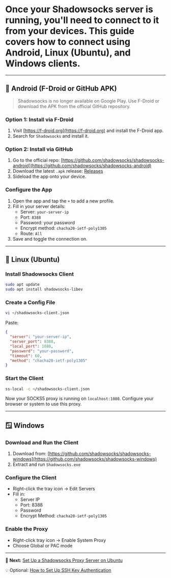 # Once your Shadowsocks server is running, you'll need to connect to it from your devices. This guide covers how to connect using Android, Linux (Ubuntu), and Windows clients.

---

## 🤖 Android (F-Droid or GitHub APK)

> Shadowsocks is no longer available on Google Play. Use F-Droid or download the APK from the official GitHub repository.

### Option 1: Install via F-Droid

1. Visit [https://f-droid.org](https://f-droid.org) and install the F-Droid app.
2. Search for `Shadowsocks` and install it.

### Option 2: Install via GitHub

1. Go to the official repo: [https://github.com/shadowsocks/shadowsocks-android](https://github.com/shadowsocks/shadowsocks-android)
2. Download the latest `.apk` release: [Releases](https://github.com/shadowsocks/shadowsocks-android/releases)
3. Sideload the app onto your device.

### Configure the App

1. Open the app and tap the `+` to add a new profile.
2. Fill in your server details:
   - Server: `your-server-ip`
   - Port: `8388`
   - Password: your password
   - Encrypt method: `chacha20-ietf-poly1305`
   - Route: `All`
3. Save and toggle the connection on.

---

## 🐧 Linux (Ubuntu)

### Install Shadowsocks Client

```bash
sudo apt update
sudo apt install shadowsocks-libev
```

### Create a Config File

```bash
vi ~/shadowsocks-client.json
```

Paste:

```json
{
  "server": "your-server-ip",
  "server_port": 8388,
  "local_port": 1080,
  "password": "your-password",
  "timeout": 60,
  "method": "chacha20-ietf-poly1305"
}
```

### Start the Client

```bash
ss-local -c ~/shadowsocks-client.json
```

Now your SOCKS5 proxy is running on `localhost:1080`. Configure your browser or system to use this proxy.

---

## 🪟 Windows

### Download and Run the Client

1. Download from: [https://github.com/shadowsocks/shadowsocks-windows](https://github.com/shadowsocks/shadowsocks-windows)
2. Extract and run `Shadowsocks.exe`

### Configure the Client

- Right-click the tray icon → Edit Servers
- Fill in:
  - Server IP
  - Port: 8388
  - Password
  - Encrypt Method: `chacha20-ietf-poly1305`

### Enable the Proxy

- Right-click tray icon → Enable System Proxy
- Choose Global or PAC mode

---

📌 **Next:** [Set Up a Shadowsocks Proxy Server on Ubuntu](/blogs/setup-shadowsocks-libev-ubuntu-proxy-server)

💡 Optional: [How to Set Up SSH Key Authentication](/blogs/setup-ssh-key-authentication)
